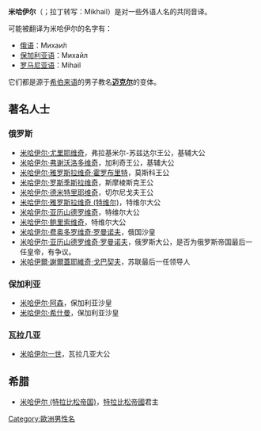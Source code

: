 '''米哈伊尔'''（{{lang-ru|Михаи́л}}；拉丁转写：Mikhail）是对一些外语人名的共同音译。

可能被翻译为米哈伊尔的名字有：
*[[俄语|俄语]]：Михаи́л
*[[保加利亚语|保加利亚语]]：Михайл
*[[罗马尼亚语|罗马尼亚语]]：Mihail
它们都是源于[[希伯来语|希伯来语]]的男子教名'''[[迈克尔|迈克尔]]'''的变体。

==著名人士==
===俄罗斯===
*[[米哈伊尔·尤里耶维奇|米哈伊尔·尤里耶维奇]]，弗拉基米尔-苏兹达尔王公，基辅大公
*[[米哈伊尔·弗谢沃洛多维奇|米哈伊尔·弗谢沃洛多维奇]]，加利奇王公，基辅大公
*[[米哈伊尔·雅罗斯拉维奇·霍罗布里特|米哈伊尔·雅罗斯拉维奇·霍罗布里特]]，莫斯科王公
*[[米哈伊尔·罗斯季斯拉维奇|米哈伊尔·罗斯季斯拉维奇]]，斯摩棱斯克王公
*[[米哈伊尔·德米特里耶维奇|米哈伊尔·德米特里耶维奇]]，切尔尼戈夫王公
*[[米哈伊尔·雅罗斯拉维奇_(特维尔)|米哈伊尔·雅罗斯拉维奇 (特维尔)]]，特维尔大公
*[[米哈伊尔·亚历山德罗维奇|米哈伊尔·亚历山德罗维奇]]，特维尔大公
*[[米哈伊尔·鲍里索维奇|米哈伊尔·鲍里索维奇]]，特维尔大公
*[[米哈伊尔·费奥多罗维奇·罗曼诺夫|米哈伊尔·费奥多罗维奇·罗曼诺夫]]，俄国沙皇
*[[米哈伊尔·亚历山德罗维奇_(亚历山大三世之子)|米哈伊尔·亚历山德罗维奇·罗曼诺夫]]，俄罗斯大公，是否为俄罗斯帝国最后一任皇帝，有争议。
*[[米哈伊尔·戈尔巴乔夫|米哈伊爾·謝爾蓋耶維奇·戈巴契夫]]，苏联最后一任领导人

===保加利亚===
*[[米哈伊尔·阿森|米哈伊尔·阿森]]，保加利亚沙皇
*[[米哈伊尔·希什曼|米哈伊尔·希什曼]]，保加利亚沙皇

===瓦拉几亚===
*[[米哈伊尔一世|米哈伊尔一世]]，瓦拉几亚大公

==希腊==
*[[米哈伊尔_(特拉比松帝国)|米哈伊尔 (特拉比松帝国)]]，[[特拉比松帝國|特拉比松帝國]]君主

{{Disambiguation|Cat=四字人名译名消歧义}}
[[Category:歐洲男性名|Category:歐洲男性名]]